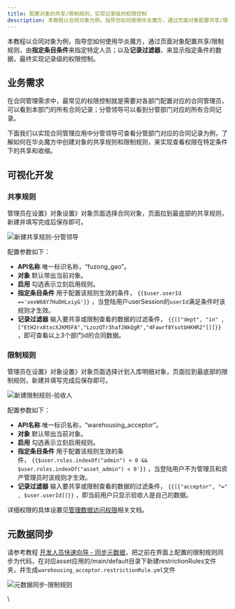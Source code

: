 ```yaml
---
title: 配置对象的共享/限制规则，实现记录级的权限控制
description: 本教程以合同对象为例，指导您如何使用华炎魔方，通过页面对象配置共享/限制规则，由指定条目条件来指定特定人员；以及记录过滤器，来显示指定条件的数据，最终实现记录级的权限控制。
---
```


本教程以合同对象为例，指导您如何使用华炎魔方，通过页面对象配置共享/限制规则，由**指定条目条件**来指定特定人员；以及**记录过滤器**，来显示指定条件的数据，最终实现记录级的权限控制。

## 业务需求

在合同管理需求中，最常见的权限控制就是需要对各部门配置对应的合同管理员，可以看到本部门的所有合同记录；分管领导可以看到分管部门对应的所有合同记录。

下面我们以实现合同管理应用中分管领导可查看分管部门对应的合同记录为例，了解如何在华炎魔方中创建对象的共享规则和限制规则，来实现查看权限在特定条件下的共享和收缩。

## 可视化开发

### 共享规则

管理员在设置》对象设置》对象页面选择合同对象，页面拉到最底部的共享规则，新建并填写完成后保存即可。

 ![新建共享规则-分管领导](https://console.steedos.cn/api/files/images/A3kQLK49AFkhaRTXZ)

配置参数如下：

* **API名称** 唯一标识名称，“fuzong_gao”。
* **对象** 默认带出当前对象。
* **启用** 勾选表示立刻启用规则。
* **指定条目条件** 用于配置该规则生效的条件， `{{$user.userId =='xexW68Y7HuDHLxiyG'}}` ，当登陆用户userSession的`userId`满足条件时该规则才生效。
* **记录过滤器** 输入要共享或限制查看的数据的过滤条件， `{{[["dept", "in" , ["EtH2rx8txcXJKM5FA","LzozQTr3hafJNkQgR","4Fawrf8YsotbHKHR2"]]]}}` ，即可查看以上3个部门id的合同数据。

### 限制规则

管理员在设置》对象设置》对象页面选择计划入库明细对象，页面拉到最底部的限制规则，新建并填写完成后保存即可。

 ![新建限制规则-验收人](https://console.steedos.cn/api/files/images/hecHRfD6nJ6YEkRoW)

配置参数如下：

* **API名称** 唯一标识名称，“warehousing_acceptor”。
* **对象** 默认带出当前对象。
* **启用** 勾选表示立刻启用规则。
* **指定条目条件** 用于配置该规则生效的条件， `{{$user.roles.indexOf("admin") < 0 && $user.roles.indexOf("asset_admin") < 0'}}` ，当登陆用户不为管理员和资产管理员时该规则才生效。
* **记录过滤器** 输入要共享或限制查看的数据的过滤条件， `{{[["acceptor", "=" , $user.userId]]}}` ，即当前用户只显示验收人是自己的数据。

详细权限的具体设置见[管理数据访问权限](https://www.steedos.cn/docs/admin/permission_set#%E5%85%B1%E4%BA%AB%E9%99%90%E5%88%B6%E8%A7%84%E5%88%99)相关文档。

## 元数据同步

请参考教程 [开发人员快速向导 - 同步元数据](https://www.steedos.cn/docs/developer/getting-started#%E5%90%8C%E6%AD%A5%E5%85%83%E6%95%B0%E6%8D%AE)，把之前在界面上配置的限制规则同步为代码，在对应asset应用的/main/default目录下新建restrictionRules文件夹，并生成`warehousing_acceptor.restrictionRule.yml`文件

 ![元数据同步-限制规则](https://console.steedos.cn/api/files/images/KKnET2v6AAKGj8oBg)

\
